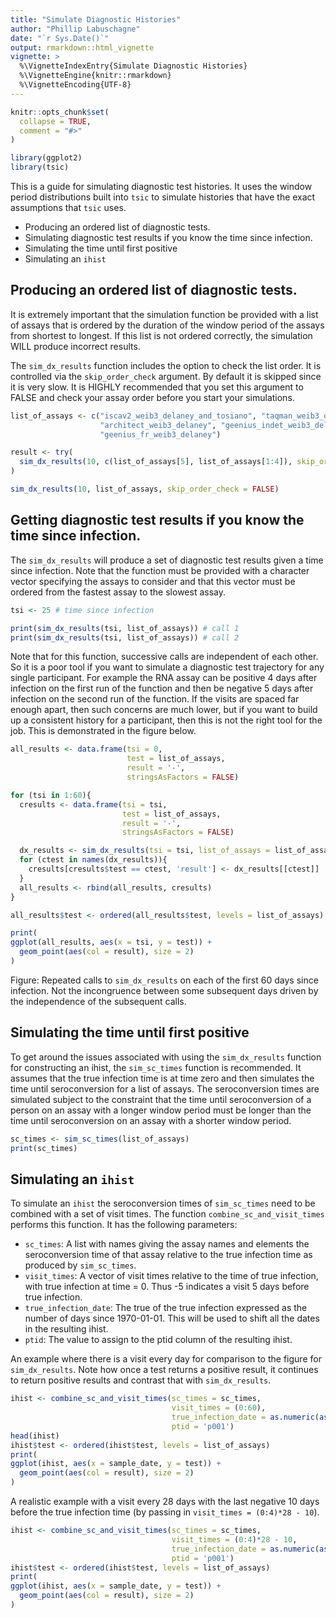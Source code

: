```yaml
---
title: "Simulate Diagnostic Histories"
author: "Phillip Labuschagne"
date: "`r Sys.Date()`"
output: rmarkdown::html_vignette
vignette: >
  %\VignetteIndexEntry{Simulate Diagnostic Histories}
  %\VignetteEngine{knitr::rmarkdown}
  %\VignetteEncoding{UTF-8}
---
```


```r
knitr::opts_chunk$set(
  collapse = TRUE,
  comment = "#>"
)
```

```r
library(ggplot2)
library(tsic)
```

This is a guide for simulating diagnostic test histories. It uses the window period distributions built into `tsic` to simulate histories that have the exact assumptions that `tsic` uses.

* Producing an ordered list of diagnostic tests.
* Simulating diagnostic test results if you know the time since infection.
* Simulating the time until first positive
* Simulating an `ihist`

## Producing an ordered list of diagnostic tests.

It is extremely important that the simulation function be provided with a list of assays that is ordered by the duration of the window period of the assays from shortest to longest. If this list is not ordered correctly, the simulation WILL produce incorrect results.

The `sim_dx_results` function includes the option to check the list order. It is controlled via the `skip_order_check` argument. By default it is skipped since it is very slow. It is HIGHLY recommended that you set this argument to FALSE and check your assay order before you start your simulations.

```r
list_of_assays <- c("iscav2_weib3_delaney_and_tosiano", "taqman_weib3_delaney_and_manufacturer", 
                    "architect_weib3_delaney", "geenius_indet_weib3_delaney", 
                    "geenius_fr_weib3_delaney")

result <- try(
  sim_dx_results(10, c(list_of_assays[5], list_of_assays[1:4]), skip_order_check = FALSE)
)

sim_dx_results(10, list_of_assays, skip_order_check = FALSE)
```

## Getting diagnostic test results if you know the time since infection.

The `sim_dx_results` will produce a set of diagnostic test results given a time since infection. Note that the function must be provided with a character vector specifying the assays to consider and that this vector must be ordered from the fastest assay to the slowest assay.

```r
tsi <- 25 # time since infection

print(sim_dx_results(tsi, list_of_assays)) # call 1
print(sim_dx_results(tsi, list_of_assays)) # call 2
```

Note that for this function, successive calls are independent of each other. So it is a poor tool if you want to simulate a diagnostic test trajectory for any single participant. For example the RNA assay can be positive 4 days after infection on the first run of the function and then be negative 5 days after infection on the second run of the function. If the visits are spaced far enough apart, then such concerns are much lower, but if you want to build up a consistent history for a participant, then this is not the right tool for the job. This is demonstrated in the figure below.

```r
all_results <- data.frame(tsi = 0,
                          test = list_of_assays,
                          result = '-',
                          stringsAsFactors = FALSE)

for (tsi in 1:60){
  cresults <- data.frame(tsi = tsi,
                         test = list_of_assays,
                         result = '-',
                         stringsAsFactors = FALSE)

  dx_results <- sim_dx_results(tsi = tsi, list_of_assays = list_of_assays)
  for (ctest in names(dx_results)){
    cresults[cresults$test == ctest, 'result'] <- dx_results[[ctest]]
  }
  all_results <- rbind(all_results, cresults)
}

all_results$test <- ordered(all_results$test, levels = list_of_assays)

print(
ggplot(all_results, aes(x = tsi, y = test)) +
  geom_point(aes(col = result), size = 2)
)
```

Figure: Repeated calls to `sim_dx_results` on each of the first 60 days since infection. Not the incongruence between some subsequent days driven by the independence of the subsequent calls.

## Simulating the time until first positive

To get around the issues associated with using the `sim_dx_results` function for constructing an ihist, the `sim_sc_times` function is recommended. It assumes that the true infection time is at time zero and then simulates the time until seroconversion for a list of assays. The seroconversion times are simulated subject to the constraint that the time until seroconversion of a person on an assay with a longer window period must be longer than the time until seroconversion on an assay with a shorter window period.

```r
sc_times <- sim_sc_times(list_of_assays)
print(sc_times)
```

## Simulating an `ihist`

To simulate an `ihist` the seroconversion times of `sim_sc_times` need to be combined with a set of visit times. The function `combine_sc_and_visit_times` performs this function. It has the following parameters:

* `sc_times`: A list with names giving the assay names and elements the seroconversion time of that assay relative to the true infection time as produced by `sim_sc_times`.
* `visit_times`: A vector of visit times relative to the time of true infection, with true infection at time = 0. Thus -5 indicates a visit 5 days before true infection.
* `true_infection_date`: The true of the true infection expressed as the number of days since 1970-01-01. This will be used to shift all the dates in the resulting ihist.
* `ptid`: The value to assign to the ptid column of the resulting ihist.

An example where there is a visit every day for comparison to the figure for `sim_dx_results`. Note how once a test returns a positive result, it continues to return positive results and contrast that with `sim_dx_results`.

```r
ihist <- combine_sc_and_visit_times(sc_times = sc_times,
                                    visit_times = (0:60),
                                    true_infection_date = as.numeric(as.Date('2018-05-05')),
                                    ptid = 'p001')
head(ihist)
ihist$test <- ordered(ihist$test, levels = list_of_assays)
print(
ggplot(ihist, aes(x = sample_date, y = test)) +
  geom_point(aes(col = result), size = 2)
)
```

A realistic example with a visit every 28 days with the last negative 10 days before the true infection time (by passing in `visit_times = (0:4)*28 - 10`).

```r
ihist <- combine_sc_and_visit_times(sc_times = sc_times,
                                    visit_times = (0:4)*28 - 10,
                                    true_infection_date = as.numeric(as.Date('2018-05-05')),
                                    ptid = 'p001')
ihist$test <- ordered(ihist$test, levels = list_of_assays)
print(
ggplot(ihist, aes(x = sample_date, y = test)) +
  geom_point(aes(col = result), size = 2)
)
```










